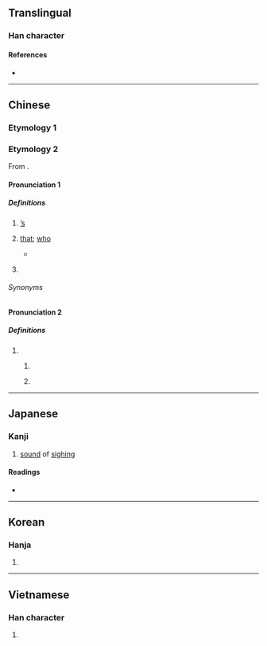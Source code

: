 {{character info/new}}
==Translingual==

===Han character===
{{Han char|rn=30|rad=口|as=11|sn=14|four=|canj=RAIU,RHPU|ids=⿰口既,⿰口旣}}

====References====
* {{Han ref|kx=0204.430|dkj=04170|dj=0427.200|hdz=10662.090|uh=5605|ud=22021}}

----

==Chinese==

===Etymology 1===
{{zh-see|慨|v}}

===Etymology 2===
{{zh-forms|alt=噶-Mainland China,o既-nonstandard}}
From {{zh-l|個|tr=-|''generic classifier''}}.

{{etystub|zh}}

====Pronunciation 1====
{{zh-pron
|c=ge3
|h=pfs=ke
|cat=part
}}

=====Definitions=====
{{zh-hanzi}} {{tlb|zh|chiefly|Cantonese}}

# {{n-g|[[possessive|Possessive]] particle:}} [['s|’s]]
#: {{zh-x|佢哋 嘅|their, theirs|C}}
# {{n-g|Used to link a noun, an adjective or a phrase to a noun to describe it.}} [[that]]; [[who]]
#: {{zh-x|藍色 嘅 天空|blue sky|C}}
#* {{zh-x|去 旺角 嘅 火車|a train '''that''' goes to Mongkok|C}}
# {{n-g|Used at the end of a declarative sentence for emphasis.}}
#: {{zh-x|呢{nei1} 首 歌 一定 啱 你 聽 嘅。|You've got to like listening to this song.|C}}

======Synonyms======
{{zh-dial|的}}

====Pronunciation 2====
{{zh-pron
|c=ge2
|cat=part
}}

=====Definitions=====
{{zh-hanzi}} {{tlb|zh|Cantonese}}

# {{n-g|Used at the end of a sentence to show}}
## {{n-g|[[agreement|Agreement]] or [[confirmation]].}}
##: {{zh-x|件 衫 又 真係 幾 靚 嘅{ge2}。|The shirt is actually quite pretty.|C}}
## {{n-g|[[doubt|Doubt]] or [[surprise]].}}
##: {{zh-x|點解 會 噉 嘅{ge2}？|Why is it so?|C}}

----

==Japanese==

===Kanji===
{{ja-kanji|grade=|rs=口11}}

# [[sound]] of [[sighing]]

====Readings====
* {{ja-readings
|on=がい, かい
|kun=なげ-く
}}

----

==Korean==

===Hanja===
{{ko-hanja|hangeul=개|mr=kae}}

# {{defn|lang=ko|sort=口11}}

----

==Vietnamese==

===Han character===
{{vi-hantu|[[ngấy]], [[gáy]], [[gấy]], [[ngáy]], [[ngậy]]|rs=口11}}

# {{defn|vi}}